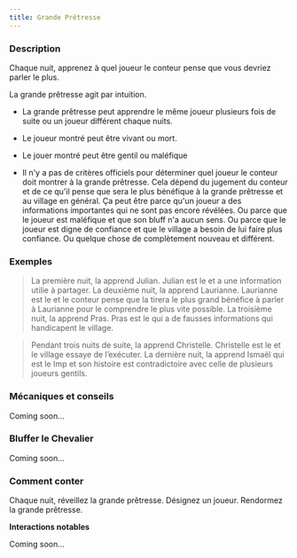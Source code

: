 ```yaml
---
title: Grande Prêtresse
---
```



<Role GRANDE_PRETRESSE header />

### Description

Chaque nuit, apprenez à quel joueur le conteur pense que vous devriez parler le plus.

La grande prêtresse agit par intuition.

-   La grande prêtresse peut apprendre le même joueur plusieurs fois de suite ou un joueur différent chaque nuits.

-   Le joueur montré peut être vivant ou mort.

-   Le jouer montré peut être gentil ou maléfique

-   Il n'y a pas de critères officiels pour déterminer quel joueur le conteur doit montrer à la grande prêtresse. Cela dépend du jugement du conteur et de ce qu'il pense que sera le plus bénéfique à la grande prêtresse et au village en général. Ça peut être parce qu'un joueur a des informations importantes qui ne sont pas encore révélées. Ou parce que le joueur est maléfique et que son bluff n'a aucun sens. Ou parce que le joueur est digne de confiance et que le village a besoin de lui faire plus confiance. Ou quelque chose de complètement nouveau et différent. 

### Exemples

> La première nuit, la <Role GRANDE_PRETRESSE /> apprend Julian. Julian est le <Role CUISTOT /> et a une information utilie à partager. La deuxième nuit, la <Role GRANDE_PRETRESSE /> apprend Laurianne. Laurianne est le <Role GOBELIN /> et le conteur pense que la <Role GRANDE_PRETRESSE /> tirera le plus grand bénéfice à parler à Laurianne pour le comprendre le plus vite possible. La troisième nuit, la <Role GRANDE_PRETRESSE /> apprend Pras. Pras est le <Role SOULARD /> qui a de fausses informations qui handicapent le village.

> Pendant trois nuits de suite, la <Role GRANDE_PRETRESSE /> apprend Christelle. Christelle est le <Role VERTUEUX /> et le village essaye de l’exécuter. La dernière nuit, la <Role GRANDE_PRETRESSE /> apprend Ismaël qui est le Imp et son histoire est contradictoire avec celle de plusieurs joueurs gentils.

### Mécaniques et conseils

Coming soon...

### Bluffer le Chevalier

Coming soon...

### Comment conter

Chaque nuit, réveillez la grande prêtresse. Désignez un joueur. Rendormez la grande prêtresse.

**Interactions notables**

Coming soon...